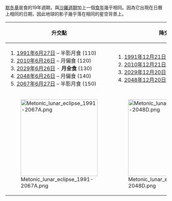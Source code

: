 [[默冬章]]是食的19年週期，與[[沙羅週期]]加上一個[[食年]]幾乎相同。因為它出現在日曆上相同的日期，因此地球的影子幾乎落在相同的星空背景上。

{| class="wikitable" width=480px
!升交點
!降交點
|-
| width=240|
#[[1991年6月27日月食|1991年6月27日]] – 半影月食 (110)
#[[2010年6月26日月食|2010年6月26日]] – 月偏食 (120)
#[[2029年6月26日月食|2029年6月26日]] - '''月全食''' (130)
#[[2048年6月26日月食|2048年6月26日]] – 月偏食 (140)
#[[2067年6月27日月食|2067年6月27日]] – 半影月食 (150)
| width=240|
#[[1991年12月21日月食|1991年12月21日]] – 月偏食 (115)
#[[2010年12月21日月食|2010年12月21日]] - '''月全食''' (125)
#[[2029年12月20日月食|2029年12月20日]] - '''月全食''' (135)
#[[2048年12月20日月食|2048年12月20日]] – 月偏食 (145)
|-
|[[File:Metonic lunar eclipse 1991-2067A.png|240px]]
|valign=top|[[File:Metonic lunar eclipse 1991-2048D.png|240px]]
|}<noinclude>[[Category:月食模板|{{PAGENAME}}]]</noinclude>